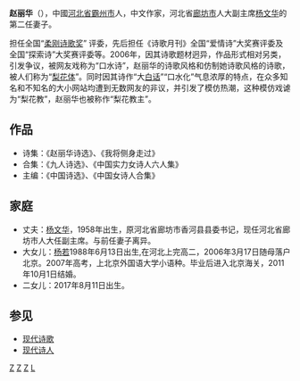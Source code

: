 {{BLP unsourced}}

'''赵丽华'''（{{bd|1964年|11月27日|catIdx=}}），中國[[河北省|河北省]][[霸州市|霸州市]]人，中文作家，河北省[[廊坊市|廊坊市]]人大副主席[[杨文华|杨文华]]的第二任妻子。

担任全国“[[柔刚诗歌奖|柔刚诗歌奖]]” 评委，先后担任《诗歌月刊》全国“爱情诗”大奖赛评委及全国“探索诗”大奖赛评委等。2006年，因其诗歌题材迥异，作品形式相对另类，引发争议，被网友戏称为“口水诗”，赵丽华的诗歌风格和仿制她诗歌风格的诗歌，被人们称为“[[梨花体|梨花体]]”。同时因其诗作“大[[白话|白话]]”“口水化”气息浓厚的特点，在众多知名和不知名的大小网站均遭到无数网友的非议，并引发了模仿热潮，这种模仿戏谑为“梨花教”，赵丽华也被称作“梨花教主”。

==作品==
*诗集：《赵丽华诗选》、《我将侧身走过》
*合集：《九人诗选》、《中国实力女诗人六人集》
*主编：《中国诗选》、《中国女诗人合集》

==家庭==
*丈夫：[[杨文华|杨文华]]，1958年出生，原河北省廊坊市香河县县委书记，现任河北省廊坊市人大任副主席。与前任妻子离异。
*大女儿：[[杨若|杨若]]1988年6月13日出生,在河北上完高二，2006年3月17日随母落户北京。2007年高考，上北京外国语大学小语种。毕业后进入北京海关，2011年10月1日结婚。
*二女儿：2017年8月11日出生。

==参见==
{{wikisource}}
*[[现代诗歌|现代诗歌]]
*[[现代诗人|现代诗人]]

[[Category:中华人民共和国新诗作家|Z]]
[[Category:中华人民共和国女性诗人|Z]]
[[Category:霸州人|Z]]
[[Category:赵姓|L]]